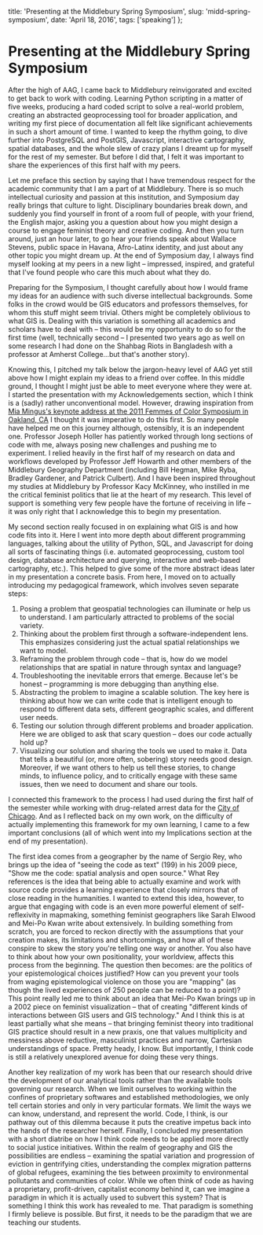 
  title: 'Presenting at the Middlebury Spring Symposium',
  slug: 'midd-spring-symposium',
  date: 'April 18, 2016',
  tags: ['speaking']
};

<BlogPost title={meta.title} tags={[TAGS.speaking]} publishDate={meta.date}>


# Presenting at the Middlebury Spring Symposium

After the high of AAG, I came back to Middlebury reinvigorated and excited to get back to work with coding. Learning Python scripting in a matter of five weeks, producing a hard coded script to solve a real-world problem, creating an abstracted geoprocessing tool for broader application, and writing my first piece of documentation all felt like significant achievements in such a short amount of time. I wanted to keep the rhythm going, to dive further into PostgreSQL and PostGIS, Javascript, interactive cartography, spatial databases, and the whole slew of crazy plans I dreamt up for myself for the rest of my semester. But before I did that, I felt it was important to share the experiences of this first half with my peers.

Let me preface this section by saying that I have tremendous respect for the academic community that I am a part of at Middlebury. There is so much intellectual curiosity and passion at this institution, and Symposium day really brings that culture to light. Disciplinary boundaries break down, and suddenly you find yourself in front of a room full of people, with your friend, the English major, asking you a question about how you might design a course to engage feminist theory and creative coding. And then you turn around, just an hour later, to go hear your friends speak about Wallace Stevens, public space in Havana, Afro-Latinx identity, and just about any other topic you might dream up. At the end of Symposium day, I always find myself looking at my peers in a new light – impressed, inspired, and grateful that I've found people who care this much about what they do.

Preparing for the Symposium, I thought carefully about how I would frame my ideas for an audience with such diverse intellectual backgrounds. Some folks in the crowd would be GIS educators and professors themselves, for whom this stuff might seem trivial. Others might be completely oblivious to what GIS is. Dealing with this variation is something all academics and scholars have to deal with – this would be my opportunity to do so for the first time (well, technically second – I presented two years ago as well on some research I had done on the Shahbag Riots in Bangladesh with a professor at Amherst College...but that's another story).

Knowing this, I pitched my talk below the jargon-heavy level of AAG yet still above how I might explain my ideas to a friend over coffee. In this middle ground, I thought I might just be able to meet everyone where they were at. I started the presentation with my Acknowledgements section, which I think is a (sadly) rather unconventional model. However, drawing inspiration from [Mia Mingus's keynote address at the 2011 Femmes of Color Symposium in Oakland, CA](https://leavingevidence.wordpress.com/2011/08/22/moving-toward-the-ugly-a-politic-beyond-desirability/) I thought it was imperative to do this first. So many people have helped me on this journey although, ostensibly, it is an independent one. Professor Joseph Holler has patiently worked through long sections of code with me, always posing new challenges and pushing me to experiment. I relied heavily in the first half of my research on data and workflows developed by Professor Jeff Howarth and other members of the Middlebury Geography Department (including Bill Hegman, Mike Ryba, Bradley Gardener, and Patrick Culbert). And I have been inspired throughout my studies at Middlebury by Professor Kacy McKinney, who instilled in me the critical feminist politics that lie at the heart of my research. This level of support is something very few people have the fortune of receiving in life – it was only right that I acknowledge this to begin my presentation.

My second section really focused in on explaining what GIS is and how code fits into it. Here I went into more depth about different programming languages, talking about the utility of Python, SQL, and Javascript for doing all sorts of fascinating things (i.e. automated geoprocessing, custom tool design, database architecture and querying, interactive and web-based cartography, etc.). This helped to give some of the more abstract ideas later in my presentation a concrete basis. From here, I moved on to actually introducing my pedagogical framework, which involves seven separate steps:

1. Posing a problem that geospatial technologies can illuminate or help us to
   understand. I am particularly attracted to problems of the social variety.
2. Thinking about the problem first through a software-independent lens. This
   emphasizes considering just the actual spatial relationships we want to
   model.
3. Reframing the problem through code – that is, how do we model relationships
   that are spatial in nature through syntax and language?
4. Troubleshooting the inevitable errors that emerge. Because let's be honest –
   programming is more debugging than anything else.
5. Abstracting the problem to imagine a scalable solution. The key here is
   thinking about how we can write code that is intelligent enough to respond
   to different data sets, different geographic scales, and different user
   needs.
6. Testing our solution through different problems and broader application.
   Here we are obliged to ask that scary question – does our code actually hold
   up?
7. Visualizing our solution and sharing the tools we used to make it. Data that
   tells a beautiful (or, more often, sobering) story needs good design.
   Moreover, if we want others to help us tell these stories, to change minds,
   to influence policy, and to critically engage with these same issues, then
   we need to document and share our tools.

I connected this framework to the process I had used during the first half of the semester while working with drug-related arrest data for the [City of Chicago](https://data.cityofchicago.org/). And as I reflected back on my own work, on the difficulty of actually implementing this framework for my own learning, I came to a few important conclusions (all of which went into my Implications section at the end of my presentation).

The first idea comes from a geographer by the name of Sergio Rey, who brings up the idea of "seeing the code as text" (199) in his 2009 piece, "Show me the code: spatial analysis and open source." What Rey references is the idea that being able to actually examine and work with source code provides a learning experience that closely mirrors that of close reading in the humanities. I wanted to extend this idea, however, to argue that engaging with code is an even more powerful element of self-reflexivity in mapmaking, something feminist geographers like Sarah Elwood and Mei-Po Kwan write about extensively. In building something from scratch, you are forced to reckon directly with the assumptions that your creation makes, its limitations and shortcomings, and how all of these conspire to skew the story you're telling one way or another. You also have to think about how your own positionality, your worldview, affects this process from the beginning. The question then becomes: are the politics of your epistemological choices justified? How can you prevent your tools from waging epistemological violence on those you are "mapping" (as though the lived experiences of 250 people can be reduced to a point)? This point really led me to think about an idea that Mei-Po Kwan brings up in a 2002 piece on feminist visualization – that of creating "different kinds of interactions between GIS users and GIS technology." And I think this is at least partially what she means – that bringing feminist theory into traditional GIS practice should result in a new praxis, one that values multiplicity and messiness above reductive, masculinist practices and narrow, Cartesian understandings of space. Pretty heady, I know. But importantly, I think code is still a relatively unexplored avenue for doing these very things.

Another key realization of my work has been that our research should drive the development of our analytical tools rather than the available tools governing our research. When we limit ourselves to working within the confines of proprietary softwares and established methodologies, we only tell certain stories and only in very particular formats. We limit the ways we can know, understand, and represent the world. Code, I think, is our pathway out of this dilemma because it puts the creative impetus back into the hands of the researcher herself. Finally, I concluded my presentation with a short diatribe on how I think code needs to be applied more directly to social justice initiatives. Within the realm of geography and GIS the possibilities are endless – examining the spatial variation and progression of eviction in gentrifying cities, understanding the complex migration patterns of global refugees, examining the ties between proximity to environmental pollutants and communities of color. While we often think of code as having a proprietary, profit-driven, capitalist economy behind it, can we imagine a paradigm in which it is actually used to subvert this system? That is something I think this work has revealed to me. That paradigm is something I firmly believe is possible. But first, it needs to be the paradigm that we are teaching our students.

</BlogPost>

